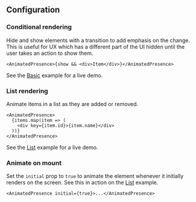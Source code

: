 ## Configuration

### Conditional rendering

Hide and show elements with a transition to add emphasis on the change. This is
useful for UX which has a different part of the UI hidden until the user takes
an action to show them.

```tsx
<AnimatedPresence>{show && <div>Item</div>}</AnimatedPresence>
```

See the
[Basic](../?path=/story/components-utilities-animatedpresence-web--basic)
example for a live demo.

### List rendering

Animate items in a list as they are added or removed.

```tsx
<AnimatedPresence>
  {items.map(item => (
    <div key={item.id}>{item.name}</div>
  ))}
</AnimatedPresence>
```

See the [List](../?path=/story/components-utilities-animatedpresence-web--list)
example for a live demo.

### Animate on mount

Set the `initial` prop to `true` to animate the element whenever it initially
renders on the screen. See this in action on the
[List](../?path=/story/components-utilities-animatedpresence-web--list) example.

```tsx
<AnimatedPresence initial={true}>...</AnimatedPresence>
```
